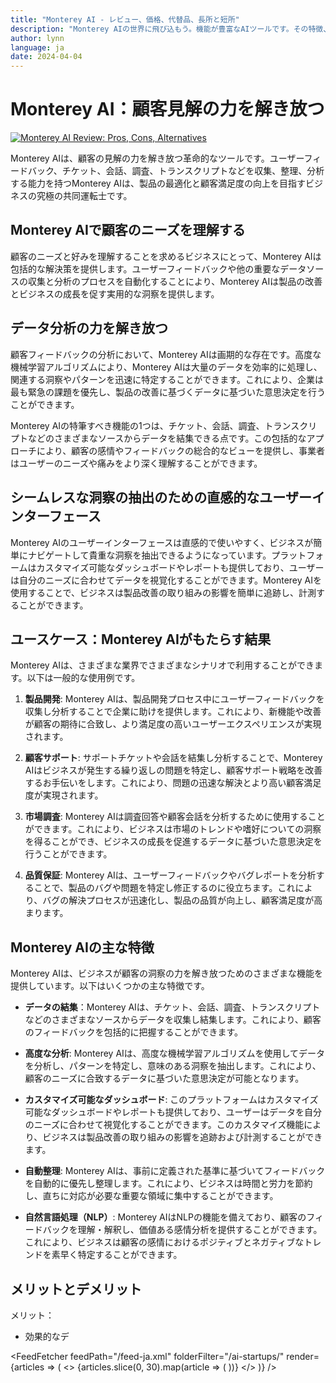 ```yaml
---
title: "Monterey AI - レビュー、価格、代替品、長所と短所"
description: "Monterey AIの世界に飛び込もう。機能が豊富なAIツールです。その特徴、価格、そしてどのようにインパクトを与えているかを学びましょう。見逃さないでください！"
author: lynn
language: ja
date: 2024-04-04
---
```

        
# Monterey AI：顧客見解の力を解き放つ


<BlogHeader />


[![Monterey AI Review: Pros, Cons, Alternatives](/ai-startups/monterey-ai.png)](https://www.monterey.ai/)



Monterey AIは、顧客の見解の力を解き放つ革命的なツールです。ユーザーフィードバック、チケット、会話、調査、トランスクリプトなどを収集、整理、分析する能力を持つMonterey AIは、製品の最適化と顧客満足度の向上を目指すビジネスの究極の共同運転士です。

## Monterey AIで顧客のニーズを理解する

顧客のニーズと好みを理解することを求めるビジネスにとって、Monterey AIは包括的な解決策を提供します。ユーザーフィードバックや他の重要なデータソースの収集と分析のプロセスを自動化することにより、Monterey AIは製品の改善とビジネスの成長を促す実用的な洞察を提供します。

## データ分析の力を解き放つ

顧客フィードバックの分析において、Monterey AIは画期的な存在です。高度な機械学習アルゴリズムにより、Monterey AIは大量のデータを効率的に処理し、関連する洞察やパターンを迅速に特定することができます。これにより、企業は最も緊急の課題を優先し、製品の改善に基づくデータに基づいた意思決定を行うことができます。

Monterey AIの特筆すべき機能の1つは、チケット、会話、調査、トランスクリプトなどのさまざまなソースからデータを結集できる点です。この包括的なアプローチにより、顧客の感情やフィードバックの総合的なビューを提供し、事業者はユーザーのニーズや痛みをより深く理解することができます。

## シームレスな洞察の抽出のための直感的なユーザーインターフェース

Monterey AIのユーザーインターフェースは直感的で使いやすく、ビジネスが簡単にナビゲートして貴重な洞察を抽出できるようになっています。プラットフォームはカスタマイズ可能なダッシュボードやレポートも提供しており、ユーザーは自分のニーズに合わせてデータを視覚化することができます。Monterey AIを使用することで、ビジネスは製品改善の取り組みの影響を簡単に追跡し、計測することができます。

## ユースケース：Monterey AIがもたらす結果

Monterey AIは、さまざまな業界でさまざまなシナリオで利用することができます。以下は一般的な使用例です。

1. **製品開発**: Monterey AIは、製品開発プロセス中にユーザーフィードバックを収集し分析することで企業に助けを提供します。これにより、新機能や改善が顧客の期待に合致し、より満足度の高いユーザーエクスペリエンスが実現されます。

2. **顧客サポート**: サポートチケットや会話を結集し分析することで、Monterey AIはビジネスが発生する繰り返しの問題を特定し、顧客サポート戦略を改善するお手伝いをします。これにより、問題の迅速な解決とより高い顧客満足度が実現されます。

3. **市場調査**: Monterey AIは調査回答や顧客会話を分析するために使用することができます。これにより、ビジネスは市場のトレンドや嗜好についての洞察を得ることができ、ビジネスの成長を促進するデータに基づいた意思決定を行うことができます。

4. **品質保証**: Monterey AIは、ユーザーフィードバックやバグレポートを分析することで、製品のバグや問題を特定し修正するのに役立ちます。これにより、バグの解決プロセスが迅速化し、製品の品質が向上し、顧客満足度が高まります。

## Monterey AIの主な特徴

Monterey AIは、ビジネスが顧客の洞察の力を解き放つためのさまざまな機能を提供しています。以下はいくつかの主な特徴です。

- **データの結集**：Monterey AIは、チケット、会話、調査、トランスクリプトなどのさまざまなソースからデータを収集し結集します。これにより、顧客のフィードバックを包括的に把握することができます。

- **高度な分析**: Monterey AIは、高度な機械学習アルゴリズムを使用してデータを分析し、パターンを特定し、意味のある洞察を抽出します。これにより、顧客のニーズに合致するデータに基づいた意思決定が可能となります。

- **カスタマイズ可能なダッシュボード**: このプラットフォームはカスタマイズ可能なダッシュボードやレポートも提供しており、ユーザーはデータを自分のニーズに合わせて視覚化することができます。このカスタマイズ機能により、ビジネスは製品改善の取り組みの影響を追跡および計測することができます。

- **自動整理**: Monterey AIは、事前に定義された基準に基づいてフィードバックを自動的に優先し整理します。これにより、ビジネスは時間と労力を節約し、直ちに対応が必要な重要な領域に集中することができます。

- **自然言語処理（NLP）**: Monterey AIはNLPの機能を備えており、顧客のフィードバックを理解・解釈し、価値ある感情分析を提供することができます。これにより、ビジネスは顧客の感情におけるポジティブとネガティブなトレンドを素早く特定することができます。

## メリットとデメリット

メリット：
- 効果的なデ


<AdComponent />


<FeedFetcher feedPath="/feed-ja.xml" folderFilter="/ai-startups/" render={articles => (
    <>
        <Cards>
            {articles.slice(0, 30).map(article => (
                <Card key={article.link} title={article.title} href={article.link} />
            ))}
        </Cards>
    </>
)} />

